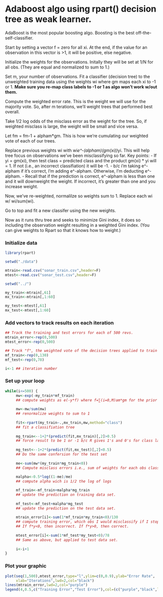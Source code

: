 Adaboost algo using rpart() decision tree as weak learner. 
========================================================

AdaBoost is the most popular boosting algo. Boosting is the best off-the-self-classifier. 

Start by setting a vector f = zero for all xi. At the end, if the value for an observation in this vector is >1, it will be positive, else negative. 

Initialize the weights for the observations. Initally they will be set at 1/N for all obs. (They are equal and normalized to sum to 1.)

Set m, your number of observations. 
Fit a classifier (decision tree) to the unweighted training data using the weights wi where gm maps each xi to -1 or 1. **Make sure you re-map class labels to -1 or 1 as algo won't work w/out them.**

Compute the weighted error rate. This is the weight we will use for the majority vote. So, after m terations, we'll weight trees that performed best overall. 

Take 1/2 log odds of the misclass error as the weight for the tree. So, if weighted misclass is large, the weight will be small and vice versa. 

Let fm = fm-1 + alpham*gm. This is how we're cumulating our weighted vote of each of our trees. 

Replace previous weights wi with wi*e^-(alpham)(gm(xi))*yi. This will help tree focus on observations we've been misclassifying so far. Key points:
- If yi = gm(xi), then test class = predicted class and the product gm(xi) * yi will = 1. If not (i.e., an incorrect classifiation) it will be -1. 
- b/c i'm taking e^-alpham if it's correct, I'm adding e^-alpham. Otherwise, I'm deducting e^-alpham.
- Recall that if the prediction is correct, e^-alpham is less than one and it will downweight the weight. If incorrect, it's greater than one and you increase weight. 

Now, we've re-weighted, normalilze so weights sum to 1. Replace each wi w/ wi/sum(wi).

Go to top and fit a new classifer using the new weights.

Now as it runs thru tree and seeks to minimize Gini index, it does so including the observation weight resulting in a weighted Gini index. (You can give weights to Rpart so that it knows how to weight.)


### Initialize data

```r
library(rpart)

setwd("./data")

mtrain<-read.csv("sonar_train.csv",header=F)
mtest<-read.csv("sonar_test.csv",header=F)

setwd("../")

my_train<-mtrain[,61]
mx_train<-mtrain[,1:60]

my_test<-mtest[,61]
mx_test<-mtest[,1:60]

```

### Add vectors to track results on each iteration

```r
## Track the training and test errors for each of 500 revs.
mtrain_error<-rep(0,500)
mtest_error<-rep(0,500)

## Track "f", the weighted vote of the decision trees applied to train and test data. 
mf_train<-rep(0,130)
mf_test<-rep(0,78)

i<-1 ## iteration number

```

### Set up your loop

```r
while(i<=500) {
     mw<-exp(-my_train*mf_train)
     ## compute weights as e(-y*f) where f=∑(i=0,M)am*gm for the prior iterations
     
     mw<-mw/sum(mw)
     ## renormalize weights to sum to 1
     
     fit<-rpart(my_train~.,mx_train,mw,method="class")
     ## fit a classifiation tree
     
     mg_train<--1+2*(predict(fit,mx_train)[,2]>0.5)
     ## force result to be 1 or -1 b/c R gives 1's and 0's for class labels
     
     mg_test<--1+2*(predict(fit,mx_test)[,2]<0.5)
     ## Do the same confersion for the test set
     
     me<-sum(mw*(my_train*mg_train<0))
     ## Compute misclass errors i.e., sum of weights for each obs classed incorrectly
     
     malpha<-0.5*log((1-me)/me)
     ## compute alpha wich is 1/2 the log of logs

     mf_train<-mf_train+malpha*mg_train
     ## update the prediction on training data set.
     
     mf_test<-mf_test+malpha*mg_test
     ## update the prediction on the test data set.
     
     mtrain_error[i]<-sum(1*mf_train*my_train<0)/130
     ## compute training error, which obs I would misclassify if I stop at this iter.
     ## If f*y<0, then incorrect. If f*y>0, then correct. 
     
     mtest_error[i]<-sum(1*mf_test*my_test<0)/78
     ## Same as above, but applied to test data set.
     
     i<-i+1     
}

```

### Plot your graphic

```r
plot(seq(1,500),mtest_error,type="l",ylim=c(0,0.9),ylab="Error Rate",
     xlab="Iterations",lwd=2,col="black")
lines(mtrain_error,lwd=2,col="purple")
legend(4,0.5,c("Training Error","Test Error"),col=(c("purple","black",lwd=2)))
```
